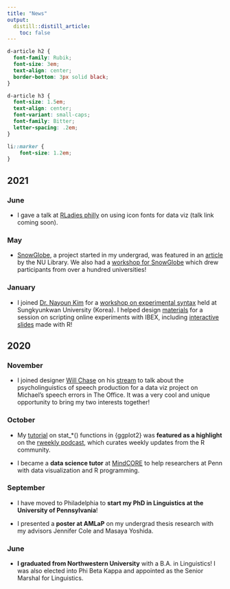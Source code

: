 ```yaml
---
title: "News"
output:
  distill::distill_article:
    toc: false
---
```


```css
d-article h2 {
  font-family: Rubik;
  font-size: 3em;
  text-align: center;
  border-bottom: 3px solid black;
}

d-article h3 {
  font-size: 1.5em;
  text-align: center;
  font-variant: small-caps;
  font-family: Bitter;
  letter-spacing: .2em;
}

li::marker {
    font-size: 1.2em;
}
```


## 2021

### June

- I gave a talk at [RLadies philly](https://www.rladiesphilly.org/) on using icon fonts for data viz (talk link coming soon).

### May

- [SnowGlobe](https://snowglobe.soc.northwestern.edu/), a project started in my undergrad, was featured in an [article](https://sites.northwestern.edu/northwesternlibrary/2021/05/11/student-developed-app-expedites-time-consuming-research-task/) by the NU Library. We also had a [workshop for SnowGlobe](https://www.eventbrite.com/e/an-introduction-to-snowglobe-a-tool-for-systematic-reviews-tickets-149045397797#) which drew participants from over a hundred universities!

### January

- I joined [Dr. Nayoun Kim](https://nayounkimlinguist.com/) for a [workshop on experimental syntax](https://skb.skku.edu/bk21english/board/notice.do?mode=view&articleNo=110726&article.offset=0&articleLimit=10) held at Sungkyunkwan University (Korea). I helped design [materials](https://github.com/yjunechoe/IBEX-Workshop-Materials) for a session on scripting online experiments with IBEX, including [interactive slides](https://ibex-workshop-slides.netlify.app/) made with R!


## 2020

### November

- I joined designer [Will Chase](https://www.williamrchase.com/) on his [stream](https://www.youtube.com/watch?v=Z0NVmQXYjac) to talk about the psycholinguistics of speech production for a data viz project on Michael's speech errors in The Office. It was a very cool and unique opportunity to bring my two interests together!

### October

- My [tutorial](https://yjunechoe.github.io/posts/2020-09-26-demystifying-stat-layers-ggplot2/) on stat_*() functions in {ggplot2} was **featured as a highlight** on the [rweekly podcast](https://rweekly.fireside.fm/8?t=251), which curates weekly updates from the R community.

- I became a **data science tutor** at [MindCORE](https://mindcore.sas.upenn.edu/) to help researchers at Penn with data visualization and R programming.

### September

- I have moved to Philadelphia to **start my PhD in Linguistics at the University of Pennsylvania**!

- I presented a **poster at AMLaP** on my undergrad thesis research with my advisors Jennifer Cole and Masaya Yoshida.

### June

- **I graduated from Northwestern University** with a B.A. in Linguistics! I was also elected into Phi Beta Kappa and appointed as the Senior Marshal for Linguistics.